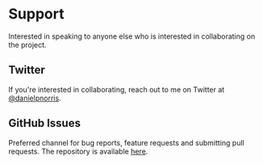 
<Meta title="Support" />

# Support

Interested in speaking to anyone else who is interested in collaborating on the project.

## Twitter

If you're interested in collaborating, reach out to me on Twitter at [@danielpnorris](https://twitter.com/danielpnorris).

## GitHub Issues

Preferred channel for bug reports, feature requests and submitting pull requests. The repository is available [here](https://github.com/daniel-norris/neu_ui).
